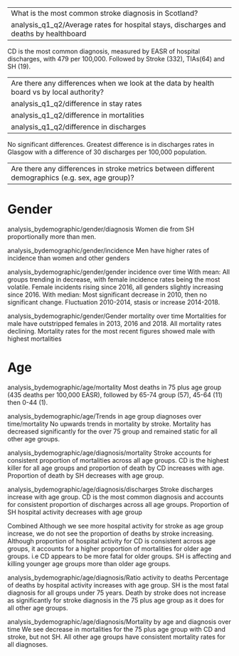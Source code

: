 ----
What is the most common stroke diagnosis in Scotland?
analysis_q1_q2/Average rates for hospital stays, discharges and deaths by healthboard 
----

CD is the most common diagnosis, measured by EASR of hospital discharges, with 479 per 100,000. Followed by Stroke (332), TIAs(64) and SH (19).

----
Are there any differences when we look at the data by health board vs by local authority?
analysis_q1_q2/difference in stay rates
analysis_q1_q2/difference in mortalities
analysis_q1_q2/difference in discharges
----

No significant differences. Greatest difference is in discharges rates in Glasgow with a difference of 30 discharges per 100,000 population.

----
Are there any differences in stroke metrics between different demographics (e.g. sex, age group)?
----

# Gender
analysis_bydemographic/gender/diagnosis
  Women die from SH proportionally more than men.
  
analysis_bydemographic/gender/incidence
  Men have higher rates of incidence than women and other genders
  
analysis_bydemographic/gender/gender incidence over time
With mean:
  All groups trending in decrease, with female incidence rates being the most volatile.
  Female incidents rising since 2016, all genders slightly increasing since 2016.
With median: 
  Most significant decrease in 2010, then no significant change. 
  Fluctuation 2010-2014, stasis or increase 2014-2018.
  
analysis_bydemographic/gender/Gender mortality over time
  Mortalities for male have outstripped females in 2013, 2016 and 2018.
  All mortality rates declining.
  Mortality rates for the most recent figures showed male with highest mortalities
  
# Age

analysis_bydemographic/age/mortality
  Most deaths in 75 plus age group (435 deaths per 100,000 EASR), followed by 65-74 group (57), 45-64 (11) then 0-44 (1).
  
analysis_bydemographic/age/Trends in age group diagnoses over time/mortality
  No upwards trends in mortality by stroke.
  Mortality has decreased significantly for the over 75 group and remained static for all other age groups.
  
analysis_bydemographic/age/diagnosis/mortality
  Stroke accounts for consistent proportion of mortalities across all age groups.
  CD is the highest killer for all age groups and proportion of death by CD increases with age.
  Proportion of death by SH decreases with age group.
  
analysis_bydemographic/age/diagnosis/discharges
  Stroke discharges increase with age group.
  CD is the most common diagnosis and accounts for consistent proportion of discharges across all age groups.
  Proportion of SH hospital activity decreases with age group
  
Combined
  Although we see more hospital activity for stroke as age group increase, we do not see the proportion of deaths by stroke increasing.
  Although proportion of hospital activity for CD is consistent across age groups, it accounts for a higher proportion of mortalities for older age groups. i.e CD appears to be more fatal for older groups.
  SH is affecting and killing younger age groups more than older age groups.
  
analysis_bydemographic/age/diagnosis/Ratio activity to deaths
  Percentage of deaths by hospital activity increases with age group.
  SH is the most fatal diagnosis for all groups under 75 years.
  Death by stroke does not increase as significantly for stroke diagnosis in the 75 plus age group as it does for all other age groups.
  
analysis_bydemographic/age/diagnosis/Mortality by age and diagnosis over time
  We see decrease in mortalities for the 75 plus age group with CD and stroke, but not SH. All other age groups have consistent mortality rates for all diagnoses.
  

  
  
  